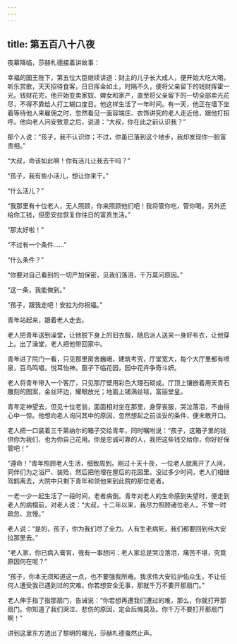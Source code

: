 ```yaml
---
---
---
```

title: 第五百八十八夜
---






夜幕降临，莎赫札德接着讲故事：





幸福的国王陛下，第五位大臣继续讲道：财主的儿子长大成人，便开始大吃大喝，听乐赏歌，天天招待食客，日日挥金如土，时隔不久，便将父亲留下的钱财挥霍一光。钱财花完，他开始变卖家奴、婢女和家产，直至将父亲留下的一切全部卖光花尽，不得不靠给人打工糊口度日。他这样生活了一年时间。有一天，他正在墙下坐着等待他人来雇佣之时，忽然看见一面容端庄、衣饰讲究的老人走近他，跟他打招呼。他向老人问安致意之后，说道：“大叔，你在此之前认识我？”

那个人说：“孩子，我不认识你；不过，你虽已落到这个地步，我却发现你一脸富贵相。”

“大叔，命该如此啊！你有活儿让我去干吗？”

“孩子，我有些小活儿，想让你来干。”

“什么活儿？”

“我那里有十位老人，无人照顾，你来照顾他们吧！我将管你吃，管你喝，另外还给你工钱，但愿安拉恢复你往日的富贵生活。”

“那太好啦！”

“不过有一个条件……”

“什么条件？”

“你要对自己看到的一切严加保密，见我们落泪，千万莫问原因。”

“这一条，我能做到。”

“孩子，跟我走吧！安拉为你祝福。”

青年站起来，跟着老人走去。

老人把青年送到澡堂，让他脱下身上的旧衣服，随后派人送来一身好布衣，让他穿上。出了澡堂，老人把他带回家中。

青年进了院门一看，只见那里房舍巍峨，建筑考究，厅堂宽大，每个大厅里都有喷泉，百鸟鸣唱，悦耳怡神。窗子下临花园，园中花卉争奇斗妍。

老人将青年带入一个客厅，只见那厅壁用彩色大理石砌成。厅顶上镶嵌着用天青石雕刻的图案，金丝环边，耀眼放光；地面上铺满丝毯，富丽堂皇。

青年定神望去，但见十位老翁，面面相对坐在那里，身穿丧服，哭泣落泪，不由得心中一惊。他想向老人询问其中的原因，忽然想起之前谈妥的条件，便未敢开口。

老人把一口装着三千第纳尔的箱子交给青年，同时嘱咐说：“孩子，这箱子里的钱供你为我们、也为你自己花用。你是忠诚可靠的人，我把这些钱交给你，你好好保管吧！”

“遵命！”青年照顾老人生活，细致周到。刚过十天十夜，一位老人就离开了人间，同伴们为之浴尸、装殓，然后把他埋在屋后的花园里。没过多少时间，老人们相继驾鹤离去，大院中只剩下青年和领他来到此院的那位老者。

一老一少一起生活了一段时间，老者病倒。青年对老人的生命感到失望时，便走到老人的病榻前，对老人说：“大叔，十二年以来，我尽力照顾诸位老人，不曾一时疏忽、怠慢。”

老人说：“是的，孩子，你为我们尽了全力。人有生老病死，我们都要回到伟大安拉那里去。”

“老人家，你已病入膏肓，我有一事想问：老人家总是哭泣落泪，痛苦不堪，究竟原因何在呢？”

“孩子，你本无须知道这一点，也不要强我所难。我求伟大安拉护佑众生，不让任何人遭受我已遇到过的灾难。你若想安全无事，那就千万不要开那扇门。”

老人伸手指了指那扇门，告诫说：“你若想再遭我们遭过的难，那么，你就打开那扇门。你知道了我们哭泣、悲伤的原因，定会后悔莫及。你千万不要打开那扇门啊！”





讲到这里东方透出了黎明的曙光，莎赫札德戛然止声。